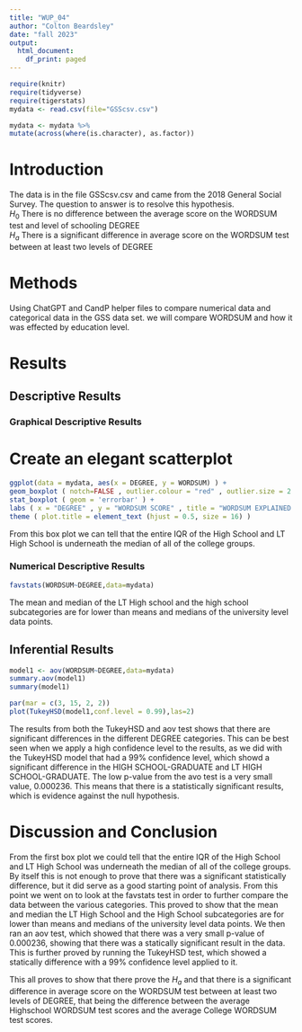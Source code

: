 ```yaml
---
title: "WUP_04"
author: "Colton Beardsley"
date: "fall 2023"
output:
  html_document:
    df_print: paged
---
```


```r
require(knitr)
require(tidyverse)
require(tigerstats)
mydata <- read.csv(file="GSScsv.csv")
```

```r
mydata <- mydata %>%
mutate(across(where(is.character), as.factor))
```

# Introduction

<!--In this section you explain what you are trying to show.  Where did the data come from?  What is the research or other question you are trying to answer?!-->

The data is in the file GSScsv.csv and came from the 2018 General Social Survey.  The question to answer is to resolve this hypothesis.  
$H_0$ There is no difference between the average score on the WORDSUM test and level of schooling DEGREE  
$H_a$ There is a significant difference in average score on the WORDSUM test between at least two levels of DEGREE  

# Methods

<!--Mention that you intend to use chatGPT to the greatest extent possible. Give credit to chatGPT when you use it to create code in your report. Decide on your methods:  use "variable analysis" or other appropriate descriptors.  Make sure to choose at least one graphical method and at least one numerical method.!-->

Using ChatGPT and CandP helper files to compare numerical data and categorical data in the GSS data set. we will compare WORDSUM and how it was effected by education level.

# Results

<!--Divide this section into two sub-sections:  One for your descriptive  results and one for your inferential results.!-->

## Descriptive Results

### Graphical Descriptive Results

<!--Graphical results here.  Make sure to show your code.  Provide appropriate labels for axes, giving units if possible, and provide a good title for the graph, too.  Use the graphical results to describe the patterns if any that exist in the data as focused toward the research question!-->

# Create an elegant scatterplot

```r
ggplot(data = mydata, aes(x = DEGREE, y = WORDSUM) ) +
geom_boxplot ( notch=FALSE , outlier.colour = "red" , outlier.size = 2 , fill = "darkgray" ) +
stat_boxplot ( geom = 'errorbar' ) +
labs ( x = "DEGREE" , y = "WORDSUM SCORE" , title = "WORDSUM EXPLAINED BY WORDSUM" ) +
theme ( plot.title = element_text (hjust = 0.5, size = 16) )
```

From this box plot we can tell that the entire IQR of the High School and LT High School is underneath the median of all of the college groups.

### Numerical Descriptive Results

<!--Numerical results go here. Use the numerical results to describe the patterns if any that exist in the data as focused toward the research question!-->

```r
favstats(WORDSUM~DEGREE,data=mydata)
```

The mean and median of the LT High school and the high school subcategories are for lower than means and medians of the university level data points.

## Inferential Results

<!--State hypothesis clearly.  Make sure your discussion of the inferential test covers all the aspects that the test output produces, such as test statistic, p-value etc.  Make a decision about the null hypothesis, explain the assumptions on which the selected test/procedure was based, and why the chosen procedure satisfys the assumptions and is appropriate to answer the research question!-->

```r
model1 <- aov(WORDSUM~DEGREE,data=mydata)
summary.aov(model1)
summary(model1)
```

```r
par(mar = c(3, 15, 2, 2))
plot(TukeyHSD(model1,conf.level = 0.99),las=2)
```

The results from both the TukeyHSD and aov test shows that there are significant differences in the different DEGREE categories. This can be best seen when we apply a high confidence level to the results, as we did with the TukeyHSD model that had a 99% confidence level, which showd a significant difference in the HIGH SCHOOL-GRADUATE and LT HIGH SCHOOL-GRADUATE. The low p-value from the avo test is a very small value, 0.000236. This means that there is a statistically significant results, which is evidence against the null hypothesis.

# Discussion and Conclusion

<!--Discussion and conclusion here.  If you found a relationship be sure to consider whether the relationship occurs because one of the variavbles causes the other, or whether they perhasps are related for some other reason.  Watch the chapter 6 videos from the GeorgeTown videos collection.!-->

From the first box plot we could tell that the entire IQR of the High School and LT High School was underneath the median of all of the college groups. By itself this is not enough to prove that there was a significant statistically difference, but it did serve as a good starting point of analysis. From this point we went on to look at the favstats test in order to further compare the data between the various categories. This proved to show that the mean and median the LT High School and the High School subcategories are for lower than means and medians of the university level data points. We then ran an aov test, which showed that there was a very small p-value of 0.000236, showing that there was a statically significant result in the data. This is further proved by running the TukeyHSD test, which showed a statically difference with a 99% confidence level applied to it.

This all proves to show that there prove the $H_a$ and that there is a significant difference in average score on the WORDSUM test between at least two levels of DEGREE, that being the difference between the average Highschool WORDSUM test scores and the average College WORDSUM test scores.

